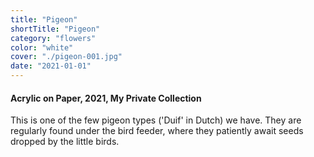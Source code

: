 ```yaml
---
title: "Pigeon"
shortTitle: "Pigeon"
category: "flowers"
color: "white"
cover: "./pigeon-001.jpg"
date: "2021-01-01"
---
```


#### Acrylic on Paper, 2021, My Private Collection

This is one of the few pigeon types ('Duif' in Dutch) we have. They are regularly found under the bird feeder, where they patiently await seeds dropped by the little birds.